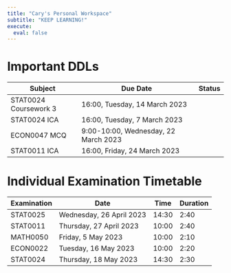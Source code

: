 ```yaml
---
title: "Cary's Personal Workspace"
subtitle: "KEEP LEARNING!"
execute: 
  eval: false
---
```


# **Important DDLs** {#welcome}

| **Subject**           | **Due Date**                         | Status |
|-----------------------|--------------------------------------|--------|
| STAT0024 Coursework 3 | 16:00, Tuesday, 14 March 2023        |        |
| STAT0024 ICA          | 16:00, Tuesday, 7 March 2023         |        |
| ECON0047 MCQ          | 9:00-10:00, Wednesday, 22 March 2023 |        |
| STAT0011 ICA          | 16:00, Friday, 24 March 2023         |        |

# **Individual Examination Timetable**

| **Examination** | **Date**                 | **Time** | **Duration** |
|-----------------|--------------------------|----------|--------------|
| STAT0025        | Wednesday, 26 April 2023 | 14:30    | 2:40         |
| STAT0011        | Thursday, 27 April 2023  | 10:00    | 2:40         |
| MATH0050        | Friday, 5 May 2023       | 10:00    | 2:10         |
| ECON0022        | Tuesday, 16 May 2023     | 10:00    | 2:20         |
| STAT0024        | Thursday, 18 May 2023    | 14:30    | 2:30         |
